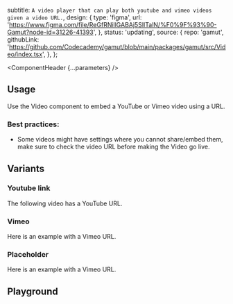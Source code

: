 


  subtitle: `A video player that can play both youtube and vimeo videos
given a video URL.`,
  design: {
    type: 'figma',
    url: 'https://www.figma.com/file/ReGfRNillGABAj5SlITalN/%F0%9F%93%90-Gamut?node-id=31226-41393',
  },
  status: 'updating',
  source: {
    repo: 'gamut',
    githubLink:
      'https://github.com/Codecademy/gamut/blob/main/packages/gamut/src/Video/index.tsx',
  },
};

<Meta of={VideoStories} />

<ComponentHeader {...parameters} />

## Usage

Use the Video component to embed a YouTube or Vimeo video using a URL.

### Best practices:

- Some videos might have settings where you cannot share/embed them, make sure to check the video URL before making the Video go live.

## Variants

### Youtube link

The following video has a YouTube URL.

<Canvas of={VideoStories.Default} />

### Vimeo

Here is an example with a Vimeo URL.

<Canvas of={VideoStories.Vimeo} />

### Placeholder

Here is an example with a Vimeo URL.

<Canvas of={VideoStories.VideoWithPlaceholder} />

## Playground

<Canvas sourceState="shown" of={VideoStories.Default} />

<Controls />
